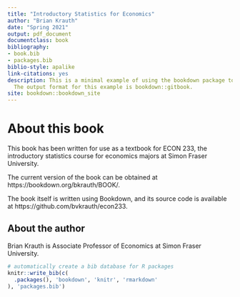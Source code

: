 ```yaml
--- 
title: "Introductory Statistics for Economics"
author: "Brian Krauth"
date: "Spring 2021"
output: pdf_document
documentclass: book
bibliography:
- book.bib
- packages.bib
biblio-style: apalike
link-citations: yes
description: This is a minimal example of using the bookdown package to write a book.
  The output format for this example is bookdown::gitbook.
site: bookdown::bookdown_site
---
```


# About this book {-}

This book has been written for use as a textbook for ECON 233, the
introductory statistics course for economics majors at Simon Fraser
University. 

The current version of the book can be obtained at https://bookdown.org/bkrauth/BOOK/.

The book itself is written using Bookdown, and its source code is 
available at https://github.com/bvkrauth/econ233. 

## About the author {-}

Brian Krauth is Associate Professor of Economics at Simon Fraser University.

```r
# automatically create a bib database for R packages
knitr::write_bib(c(
  .packages(), 'bookdown', 'knitr', 'rmarkdown'
), 'packages.bib')
```
